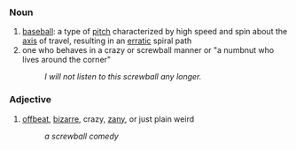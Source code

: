 === Noun ===
#[[baseball]]: a type of [[pitch]] characterized by high speed and spin about the [[axis]] of travel, resulting in an [[erratic]] spiral path
# one who behaves in a crazy or screwball manner or "a numbnut who lives around the corner"
#: ''I will not listen to this screwball any longer.''

=== Adjective === 
#[[offbeat]], [[bizarre]], crazy, [[zany]], or just plain weird
#: ''a screwball comedy''